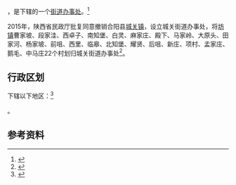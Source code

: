 {{中国乡级行政区|61/05/24/100/000}}

'''{{PAGENAMEBASE}}'''，是{{PRC admin/fullname|61/05/24/100/000|3}}下辖的一个[[街道办事处|街道办事处]]。<ref>{{PRC admin/ref sgc|{{PRC admin/parent|61/05/24/100/000}}}}</ref>

2015年，陕西省民政厅批复同意撤销合阳县[[城关镇_(合阳县)|城关镇]]，设立城关街道办事处，将[[坊镇|坊镇]]曹家坡、段家洼、西卓子、南知堡、白灵、麻家庄、殿下、马家岭、大原头、田家河、杨家坡、前咀、西里、临皋、北知堡、耀贤、后咀、新庄、项村、孟家庄、鹅毛、中马庄22个村划归城关街道办事处<ref>{{Cite web |url=http://news.xinhuanet.com/local/2015-06/28/c_127959075.htm |title=陕西省民政厅关于陕西省乡镇行政区划调整的公告 |accessdate=2017-09-13 |archive-date=2017-09-13 |archive-url=https://web.archive.org/web/20170913183916/http://news.xinhuanet.com/local/2015-06/28/c_127959075.htm |dead-url=no }}</ref>。

== 行政区划 ==

{{PAGENAMEBASE}}下辖以下地区：<ref>{{PRC admin/ref sgc|61/05/24/100/000}}</ref>

{{PRC admin/children|61/05/24/100/000}}。

== 参考资料 ==

{{reflist}}

{{行政区划小作品}}
{{PRC admin/navcat|61/05/24/100/000}}